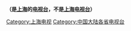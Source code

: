 '''（是[[上海|上海]]的[[电视台|电视台]]，不是[[上海电视台|上海电视台]]）'''

[[Category:上海电视|Category:上海电视]]
[[Category:中国大陆各省电视台|Category:中国大陆各省电视台]]